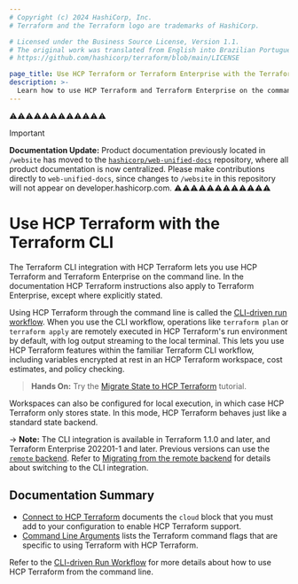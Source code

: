 ```yaml
---
# Copyright (c) 2024 HashiCorp, Inc.
# Terraform and the Terraform logo are trademarks of HashiCorp.

# Licensed under the Business Source License, Version 1.1.
# The original work was translated from English into Brazilian Portuguese.
# https://github.com/hashicorp/terraform/blob/main/LICENSE

page_title: Use HCP Terraform or Terraform Enterprise with the Terraform CLI
description: >-
  Learn how to use HCP Terraform and Terraform Enterprise on the command line with the Terraform CLI.
---
```


⚠️⚠️⚠️⚠️⚠️⚠️⚠️⚠️⚠️⚠️⚠️⚠️
> [!IMPORTANT]
> **Documentation Update:** Product documentation previously located in `/website` has moved to the [`hashicorp/web-unified-docs`](https://github.com/hashicorp/web-unified-docs) repository, where all product documentation is now centralized. Please make contributions directly to `web-unified-docs`, since changes to `/website` in this repository will not appear on developer.hashicorp.com.
⚠️⚠️⚠️⚠️⚠️⚠️⚠️⚠️⚠️⚠️⚠️⚠️


# Use HCP Terraform with the Terraform CLI

The Terraform CLI integration with HCP Terraform lets you use HCP Terraform and Terraform Enterprise on the command line. In the documentation HCP Terraform instructions also apply to Terraform Enterprise, except where explicitly stated.

Using HCP Terraform through the command line is called the [CLI-driven run workflow](/terraform/cloud-docs/run/cli). When you use the CLI workflow, operations like `terraform plan` or `terraform apply` are remotely executed in HCP Terraform's run environment by default, with log output streaming to the local terminal. This lets you use HCP Terraform features within the familiar Terraform CLI workflow, including variables encrypted at rest in an HCP Terraform workspace, cost estimates, and policy checking.

> **Hands On:** Try the [Migrate State to HCP Terraform](/terraform/tutorials/cloud/cloud-migrate) tutorial.

Workspaces can also be configured for local execution, in which case HCP Terraform only stores state. In this mode, HCP Terraform behaves just like a standard state backend.

-> **Note:** The CLI integration is available in Terraform 1.1.0 and later, and Terraform Enterprise 202201-1 and later. Previous versions can use the [`remote` backend](/terraform/language/backend/remote). Refer to [Migrating from the remote
backend](/terraform/cli/cloud/settings#migrate-state-data) for details about switching to the CLI integration.

## Documentation Summary

- [Connect to HCP Terraform](/terraform/cli/cloud/settings) documents the `cloud` block that you must add to your configuration to enable HCP Terraform support.
- [Command Line Arguments](/terraform/cli/cloud/command-line-arguments) lists the Terraform command flags that are specific to using Terraform with HCP Terraform.

Refer to the [CLI-driven Run Workflow](/terraform/cloud-docs/run/cli) for more details about how to use HCP Terraform from the command line.

